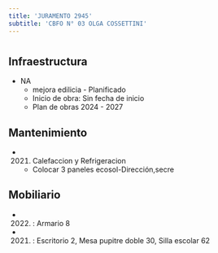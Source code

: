 ```yaml
---
title: 'JURAMENTO 2945'
subtitle: 'CBFO N° 03 OLGA COSSETTINI'
---
```


#
## Infraestructura

* NA 
    + mejora edilicia - Planificado 
    + Inicio de obra: Sin fecha de inicio 
    + Plan de obras 2024 - 2027 






## Mantenimiento

*  (2021) Calefaccion y Refrigeracion 
    + Colocar 3 paneles ecosol-Dirección,secre





## Mobiliario

*  (2022) : Armario 8 

*  (2021) : Escritorio 2, Mesa pupitre doble 30, Silla escolar 62 




